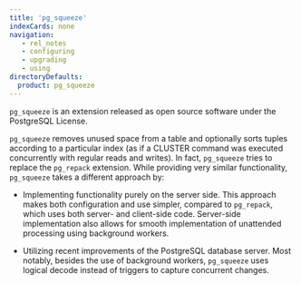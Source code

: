 ```yaml
---
title: 'pg_squeeze'
indexCards: none
navigation:
   - rel_notes
   - configuring
   - upgrading
   - using
directoryDefaults:
  product: pg_squeeze
---
```


`pg_squeeze` is an extension released as open source software under the PostgreSQL License. 

`pg_squeeze` removes unused space from a table and optionally sorts tuples according to a particular index (as if a CLUSTER command was executed concurrently with regular reads and writes). In fact, `pg_squeeze` tries to replace the `pg_repack` extension. While providing very similar functionality, `pg_squeeze` takes a different approach by:

- Implementing functionality purely on the server side. This approach makes both configuration and use simpler, compared to `pg_repack`, which uses both server- and client-side code. Server-side implementation also allows for smooth implementation of unattended processing using background workers.

- Utilizing recent improvements of the PostgreSQL database server. Most notably, besides the use of background workers, `pg_squeeze` uses logical decode instead of triggers to capture concurrent changes. 


